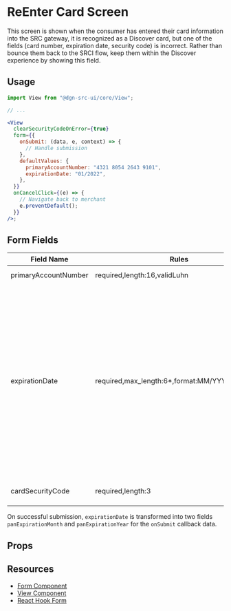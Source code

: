 
<Meta title="ReEnter Card" component={ReEnterCard} />

# ReEnter Card Screen

This screen is shown when the consumer has entered their card information into the SRC gateway, it is recognized as a Discover card, but one of the fields (card number, expiration date, security code) is incorrect. Rather than bounce them back to the SRCI flow, keep them within the Discover experience by showing this field.

## Usage

```jsx
import View from "@dgn-src-ui/core/View";

// ...

<View
  clearSecurityCodeOnError={true}
  form={{
    onSubmit: (data, e, context) => {
      // Handle submission
    },
    defaultValues: {
      primaryAccountNumber: "4321 8054 2643 9101",
      expirationDate: "01/2022",
    },
  }}
  onCancelClick={(e) => {
    // Navigate back to merchant
    e.preventDefault();
  }}
/>;
```

<PassingViewProps />

## Form Fields

| Field Name           | Rules                                            | Description                                                                                                                                                                                                              |
| -------------------- | ------------------------------------------------ | ------------------------------------------------------------------------------------------------------------------------------------------------------------------------------------------------------------------------ |
| primaryAccountNumber | required,length:16,validLuhn                     | Credit card number                                                                                                                                                                                                       |
| expirationDate       | required,max_length:6\*,format:MM/YYYY,validDate | MM/YYYY expiration date. A valid date constitutes a date in the present or future. \*=allow 6 digits plus "/". Value is split and transformed on submission to also include separated values as "expMonth" and "expYear" |
| cardSecurityCode     | required,length:3                                | Security code on card                                                                                                                                                                                                    |

On successful submission, `expirationDate` is transformed into two fields `panExpirationMonth` and `panExpirationYear` for the `onSubmit` callback data.

## Props

<Props of={ReEnterCard} />
<ViewInheritance />
<FormSubmissionHandling />

## Resources

- [Form Component](?path=/docs/components-forms--form)
- [View Component](?path=/docs/components-view--view-screen)
- [React Hook Form](https://react-hook-form.com/)
